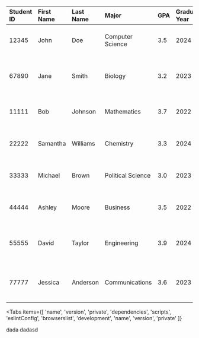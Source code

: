 
| **Student ID** | **First Name** | **Last Name** | **Major**         | **GPA** | **Graduation Year** | **Email**                    | **Phone Number** | **Address**               | **Date of Birth** | **Gender** | **Class Standing** | **Enrollment Status** | **Enrollment Date** | **Graduation Date** | **Advisor ID** |
| :------------- | :------------- | :------------ | :---------------- | :------ | :------------------ | :--------------------------- | :--------------- | :------------------------ | :---------------- | :--------- | :----------------- | :-------------------- | :------------------ | :------------------ | :------------- |
| 12345          | John           | Doe           | Computer Science  | 3.5     | 2024                | johndoe@example.com          | 555-555-5555     | 123 Main St, Anytown USA  | 01/01/2000        | M          | Junior             | Full-time             | 01/01/2022          | 05/01/2024          | 54321          |
| 67890          | Jane           | Smith         | Biology           | 3.2     | 2023                | janesmith@example.com        | 555-555-5555     | 456 Park Ave, Anytown USA | 02/02/1999        | F          | Senior             | Full-time             | 01/01/2019          | 12/01/2022          | 56789          |
| 11111          | Bob            | Johnson       | Mathematics       | 3.7     | 2022                | bobjohnson@example.com       | 555-555-5555     | 789 Elm St, Anytown USA   | 03/03/1998        | M          | Senior             | Part-time             | 01/01/2021          | 05/01/2022          | 98765          |
| 22222          | Samantha       | Williams      | Chemistry         | 3.3     | 2024                | samanthawilliams@example.com | 555-555-5555     | 321 Oak St, Anytown USA   | 04/04/1997        | F          | Junior             | Full-time             | 01/01/2022          | 05/01/2024          | 54321          |
| 33333          | Michael        | Brown         | Political Science | 3.0     | 2023                | michaelbrown@example.com     | 555-555-5555     | 159 Pine St, Anytown USA  | 05/05/1996        | M          | Senior             | Full-time             | 01/01/2019          | 12/01/2022          | 56789          |
| 44444          | Ashley         | Moore         | Business          | 3.5     | 2022                | ashleymoore@example.com      | 555-555-5555     | 753 Birch St, Anytown USA | 06/06/1995        | F          | Senior             | Part-time             | 01/01/2021          | 05/01/2022          | 98765          |
| 55555          | David          | Taylor        | Engineering       | 3.9     | 2024                | davidtaylor@example.com      | 555-555-5555     | 964 Maple St, Anytown USA | 07/07/1994        | M          | Junior             | Full-time             | 01/01/2022          | 05/01/2024          | 54321          |
| 77777          | Jessica        | Anderson      | Communications    | 3.6     | 2023                | jessicaanderson@example.com  | 555-555-5555     | 111 Cedar St, Anytown USA | 08/08/1993        | F          | Senior             | Full-time             | 01/01/2019          | 12/01/2022          | 56789          |

<Tabs
  items={[
    'name',
    'version',
    'private',
    'dependencies',
    'scripts',
    'eslintConfig',
    'browserslist',
    'development',
    'name',
    'version',
    'private'
  ]}
>
  <Tab className="bg-red-500">dada</Tab>
  <Tab>dadasd</Tab>
</Tabs>
